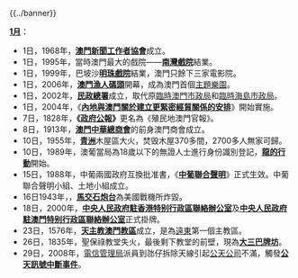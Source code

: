 {{../banner}}

'''[[1月|1月]]'''：
*1日，1968年，'''[[澳門新聞工作者協會|澳門新聞工作者協會]]'''成立。
*1日，1995年，當時澳門最大的戲院——'''[[南灣戲院|南灣戲院]]'''結業。
*1日，1999年，巴坡沙'''[[明珠戲院|明珠戲院]]'''結業，澳門只餘下三家電影院。
*1日，2006年，'''[[澳門漁人碼頭|澳門漁人碼頭]]'''開幕，成為澳門首個[[主題樂園|主題樂園]]。
*1日，2002年，'''[[澳門民政總署|民政總署]]'''成立，取代原[[臨時澳門市政局|臨時澳門市政局]]和[[臨時海島市政局|臨時海島市政局]]。
*1日，2004年，《'''[[內地與港澳關於建立更緊密經貿關係的安排|內地與澳門關於建立更緊密經貿關係的安排]]'''》開始實施。
*7日，1828年，'''《[[澳門政府公報|政府公報]]》'''更名為《殖民地澳門官報》。
*8日，1913年，'''[[澳門中華總商會|澳門中華總商會]]'''的前身澳門商會成立。
*10日，1955年，'''[[青洲_(澳門)|青洲]]'''木屋區大火，焚毁木屋370多間，2700多人無家可歸。
*10日，1989年，澳葡當局為18歲以下的無證人士進行身份識別登記，'''[[龍的行動|龍的行動]]'''開始。
*15日，1988年，中葡兩國政府互換批准書，《'''[[中葡聯合聲明|中葡聯合聲明]]'''》正式生效。中葡聯合聲明小組、土地小組成立。 
*16日1943年，，'''[[馬交石炮台|馬交石炮台]]'''為美國戰機所炸毀。
*18日，2000年，'''[[中央人民政府駐香港特别行政區聯絡辦公室|中央人民政府駐香港特别行政區聯絡辦公室]]'''及'''[[中央人民政府駐澳門特别行政區聯絡辦公室|中央人民政府駐澳門特别行政區聯絡辦公室]]'''正式掛牌。
*23日，1576年，'''[[天主教澳門教區|天主教澳門教區]]'''成立，是為[[遠東|遠東]]第一個主教區。
*26日，1835年，聖保祿教堂失火，最後剩下教堂的前壁，現為'''[[大三巴牌坊|大三巴牌坊]]'''。
*29日，2008年，[[澳門電信管理局|電信管理局]]派員到氹仔拆除天線引起[[澳門公共天線公司|公天公司]]不滿，觸發'''[[2008年澳門公天訊號中斷事件|公天訊號中斷事件]]'''。
